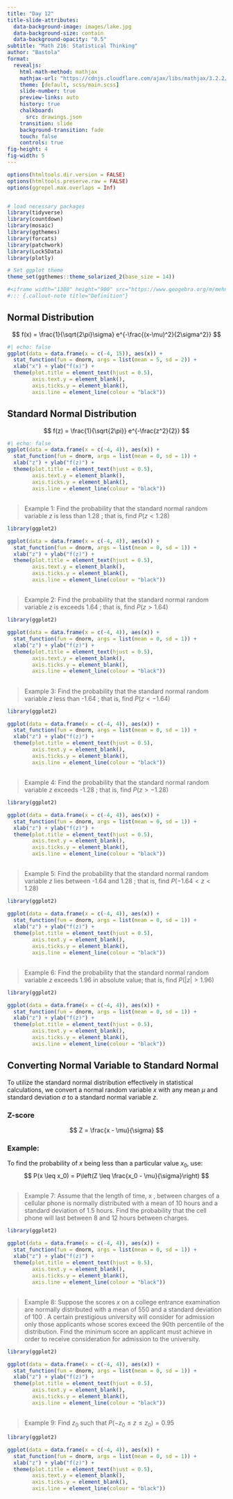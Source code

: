 ```yaml
---
title: "Day 12"
title-slide-attributes:
  data-background-image: images/lake.jpg
  data-background-size: contain
  data-background-opacity: "0.5"
subtitle: "Math 216: Statistical Thinking"
author: "Bastola"
format:
  revealjs:
    html-math-method: mathjax
    mathjax-url: "https://cdnjs.cloudflare.com/ajax/libs/mathjax/3.2.2/MathJax.js" 
    theme: [default, scss/main.scss]
    slide-number: true
    preview-links: auto
    history: true
    chalkboard: 
      src: drawings.json
    transition: slide
    background-transition: fade    
    touch: false
    controls: true
fig-height: 4
fig-width: 5
---
```


```r
options(htmltools.dir.version = FALSE)
options(htmltools.preserve.raw = FALSE)
options(ggrepel.max.overlaps = Inf)


# load necessary packages
library(tidyverse)
library(countdown)
library(mosaic)
library(ggthemes)
library(forcats)
library(patchwork)
library(Lock5Data)
library(plotly)

# Set ggplot theme
theme_set(ggthemes::theme_solarized_2(base_size = 14))

#<iframe width="1380" height="900" src="https://www.geogebra.org/m/mehn8u8s"></iframe>
#::: {.callout-note title="Definition"}
```



## Normal Distribution


$$
 f(x) = \frac{1}{\sqrt{2\pi}\sigma} e^{-\frac{(x-\mu)^2}{2\sigma^2}}
$$

```r
#| echo: false
ggplot(data = data.frame(x = c(-4, 15)), aes(x)) + 
  stat_function(fun = dnorm, args = list(mean = 5, sd = 2)) +
  xlab("x") + ylab("f(x)") + 
  theme(plot.title = element_text(hjust = 0.5),
        axis.text.y = element_blank(),
        axis.ticks.y = element_blank(),
        axis.line = element_line(colour = "black"))

```

## Standard Normal Distribution

$$
 f(z) = \frac{1}{\sqrt{2\pi}} e^{-\frac{z^2}{2}}
$$

```r
#| echo: false
ggplot(data = data.frame(x = c(-4, 4)), aes(x)) + 
  stat_function(fun = dnorm, args = list(mean = 0, sd = 1)) +
  xlab("z") + ylab("f(z)") + 
  theme(plot.title = element_text(hjust = 0.5),
        axis.text.y = element_blank(),
        axis.ticks.y = element_blank(),
        axis.line = element_line(colour = "black"))

```


##  {.font70}

> Example 1: Find the probability that the standard normal random variable $z$ is less than 1.28 ; that is, find $P(z<1.28)$

::: row
::: left

```r
library(ggplot2)

ggplot(data = data.frame(x = c(-4, 4)), aes(x)) + 
  stat_function(fun = dnorm, args = list(mean = 0, sd = 1)) +
  xlab("z") + ylab("f(z)") + 
  theme(plot.title = element_text(hjust = 0.5),
        axis.text.y = element_blank(),
        axis.ticks.y = element_blank(),
        axis.line = element_line(colour = "black"))

```


:::


::: right


:::
:::



##  {.font70}

> Example 2: Find the probability that the standard normal random variable $z$ is exceeds 1.64 ; that is, find $P(z>1.64)$

::: row
::: left

```r
library(ggplot2)

ggplot(data = data.frame(x = c(-4, 4)), aes(x)) + 
  stat_function(fun = dnorm, args = list(mean = 0, sd = 1)) +
  xlab("z") + ylab("f(z)") + 
  theme(plot.title = element_text(hjust = 0.5),
        axis.text.y = element_blank(),
        axis.ticks.y = element_blank(),
        axis.line = element_line(colour = "black"))

```


:::


::: right


:::
:::


##  {.font70}

> Example 3: Find the probability that the standard normal random variable $z$ less than -1.64 ; that is, find $P(z<-1.64)$


::: row
::: left

```r
library(ggplot2)

ggplot(data = data.frame(x = c(-4, 4)), aes(x)) + 
  stat_function(fun = dnorm, args = list(mean = 0, sd = 1)) +
  xlab("z") + ylab("f(z)") + 
  theme(plot.title = element_text(hjust = 0.5),
        axis.text.y = element_blank(),
        axis.ticks.y = element_blank(),
        axis.line = element_line(colour = "black"))

```


:::


::: right


:::
:::



##  {.font70}

> Example 4: Find the probability that the standard normal random variable $z$ exceeds -1.28 ; that is, find $P(z>-1.28)$




::: row
::: left

```r
library(ggplot2)

ggplot(data = data.frame(x = c(-4, 4)), aes(x)) + 
  stat_function(fun = dnorm, args = list(mean = 0, sd = 1)) +
  xlab("z") + ylab("f(z)") + 
  theme(plot.title = element_text(hjust = 0.5),
        axis.text.y = element_blank(),
        axis.ticks.y = element_blank(),
        axis.line = element_line(colour = "black"))

```


:::


::: right


:::
:::


##  {.font70}

> Example 5: Find the probability that the standard normal random variable $z$ lies between -1.64 and 1.28 ; that is, find $P(-1.64<z<1.28)$


::: row
::: left

```r
library(ggplot2)

ggplot(data = data.frame(x = c(-4, 4)), aes(x)) + 
  stat_function(fun = dnorm, args = list(mean = 0, sd = 1)) +
  xlab("z") + ylab("f(z)") + 
  theme(plot.title = element_text(hjust = 0.5),
        axis.text.y = element_blank(),
        axis.ticks.y = element_blank(),
        axis.line = element_line(colour = "black"))

```


:::


::: right


:::
:::


##  {.font70}

> Example 6: Find the probability that the standard normal random variable $z$ exceeds 1.96 in absolute value; that is, find $P(|z|>1.96)$


::: row
::: left

```r
library(ggplot2)

ggplot(data = data.frame(x = c(-4, 4)), aes(x)) + 
  stat_function(fun = dnorm, args = list(mean = 0, sd = 1)) +
  xlab("z") + ylab("f(z)") + 
  theme(plot.title = element_text(hjust = 0.5),
        axis.text.y = element_blank(),
        axis.ticks.y = element_blank(),
        axis.line = element_line(colour = "black"))
```


:::


::: right

:::
:::


## Converting Normal Variable to Standard Normal {.font60}

::: cle12
To utilize the standard normal distribution effectively in statistical calculations, we convert a normal random variable $x$ with any mean $\mu$ and standard deviation $\sigma$ to a standard normal variable $z$. 

### Z-score

$$
Z = \frac{x - \mu}{\sigma}
$$



### Example:
To find the probability of $x$ being less than a particular value $x_0$, use:
$$
P(x \leq x_0) = P\left(Z \leq \frac{x_0 - \mu}{\sigma}\right)
$$

:::



##  {.font80}

> Example 7: Assume that the length of time, x , between charges of a cellular phone is normally distributed with a mean of 10 hours and a standard deviation of 1.5 hours. Find the probability that the cell phone will last between 8 and 12 hours between charges.

::: row
::: left

```r
library(ggplot2)

ggplot(data = data.frame(x = c(-4, 4)), aes(x)) + 
  stat_function(fun = dnorm, args = list(mean = 0, sd = 1)) +
  xlab("z") + ylab("f(z)") + 
  theme(plot.title = element_text(hjust = 0.5),
        axis.text.y = element_blank(),
        axis.ticks.y = element_blank(),
        axis.line = element_line(colour = "black"))
```


:::


::: right


:::
:::



##  {.font60}

> Example 8: Suppose the scores $x$ on a college entrance examination are normally distributed with a mean of 550 and a standard deviation of 100 . A certain prestigious university will consider for admission only those applicants whose scores exceed the 90th percentile of the distribution. Find the minimum score an applicant must achieve in order to receive consideration for admission to the university.

::: row
::: left

```r
library(ggplot2)

ggplot(data = data.frame(x = c(-4, 4)), aes(x)) + 
  stat_function(fun = dnorm, args = list(mean = 0, sd = 1)) +
  xlab("z") + ylab("f(z)") + 
  theme(plot.title = element_text(hjust = 0.5),
        axis.text.y = element_blank(),
        axis.ticks.y = element_blank(),
        axis.line = element_line(colour = "black"))
```


:::


::: right


:::
:::


##  {.font80}

> Example 9: Find $z_0$ such that $P\left(-z_0 \leq z \leq z_0\right)=0.95$

::: row
::: left

```r
library(ggplot2)

ggplot(data = data.frame(x = c(-4, 4)), aes(x)) + 
  stat_function(fun = dnorm, args = list(mean = 0, sd = 1)) +
  xlab("z") + ylab("f(z)") + 
  theme(plot.title = element_text(hjust = 0.5),
        axis.text.y = element_blank(),
        axis.ticks.y = element_blank(),
        axis.line = element_line(colour = "black"))
```


:::


::: right


:::
:::

